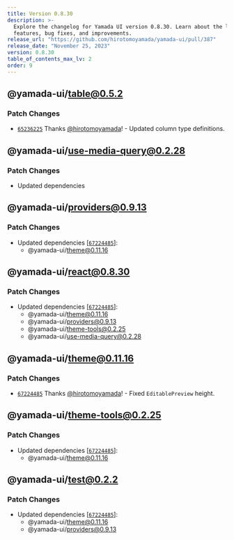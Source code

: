```yaml
---
title: Version 0.8.30
description: >-
  Explore the changelog for Yamada UI version 0.8.30. Learn about the latest
  features, bug fixes, and improvements.
release_url: "https://github.com/hirotomoyamada/yamada-ui/pull/387"
release_date: "November 25, 2023"
version: 0.8.30
table_of_contents_max_lv: 2
order: 9
---
```


## @yamada-ui/table@0.5.2

### Patch Changes

- [`65236225`](https://github.com/hirotomoyamada/yamada-ui/commit/65236225f25422cc0e4791d686fbb6f2747856ab) Thanks [@hirotomoyamada](https://github.com/hirotomoyamada)! - Updated column type definitions.

## @yamada-ui/use-media-query@0.2.28

### Patch Changes

- Updated dependencies

## @yamada-ui/providers@0.9.13

### Patch Changes

- Updated dependencies \[[`67224485`](https://github.com/hirotomoyamada/yamada-ui/commit/67224485bdecb11eec23ecbe915a43904e266667)]:
  - @yamada-ui/theme@0.11.16

## @yamada-ui/react@0.8.30

### Patch Changes

- Updated dependencies \[[`67224485`](https://github.com/hirotomoyamada/yamada-ui/commit/67224485bdecb11eec23ecbe915a43904e266667)]:
  - @yamada-ui/theme@0.11.16
  - @yamada-ui/providers@0.9.13
  - @yamada-ui/theme-tools@0.2.25
  - @yamada-ui/use-media-query@0.2.28

## @yamada-ui/theme@0.11.16

### Patch Changes

- [`67224485`](https://github.com/hirotomoyamada/yamada-ui/commit/67224485bdecb11eec23ecbe915a43904e266667) Thanks [@hirotomoyamada](https://github.com/hirotomoyamada)! - Fixed `EditablePreview` height.

## @yamada-ui/theme-tools@0.2.25

### Patch Changes

- Updated dependencies \[[`67224485`](https://github.com/hirotomoyamada/yamada-ui/commit/67224485bdecb11eec23ecbe915a43904e266667)]:
  - @yamada-ui/theme@0.11.16

## @yamada-ui/test@0.2.2

### Patch Changes

- Updated dependencies \[[`67224485`](https://github.com/hirotomoyamada/yamada-ui/commit/67224485bdecb11eec23ecbe915a43904e266667)]:
  - @yamada-ui/theme@0.11.16
  - @yamada-ui/providers@0.9.13
